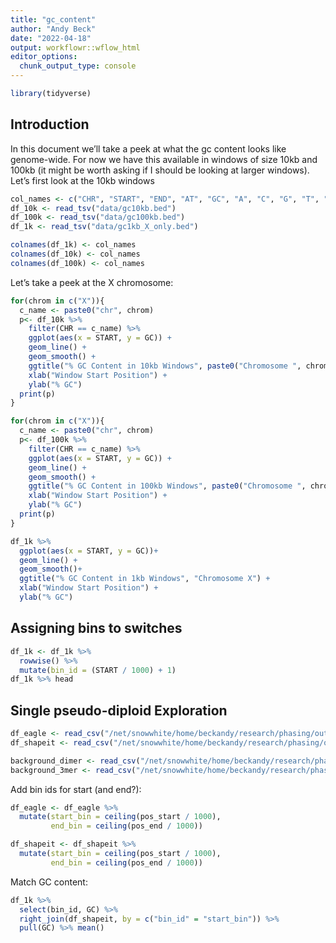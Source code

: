 ```yaml
---
title: "gc_content"
author: "Andy Beck"
date: "2022-04-18"
output: workflowr::wflow_html
editor_options:
  chunk_output_type: console
---
```


```r
library(tidyverse)
```


## Introduction

In this document we'll take a peek at what the gc content looks like genome-wide. For now we have this available in windows of size 10kb and 100kb (it might be worth asking if I should be looking at larger windows). Let's first look at the 10kb windows

```r
col_names <- c("CHR", "START", "END", "AT", "GC", "A", "C", "G", "T", "N", "OTHER", "LEN")
df_10k <- read_tsv("data/gc10kb.bed")
df_100k <- read_tsv("data/gc100kb.bed")
df_1k <- read_tsv("data/gc1kb_X_only.bed")

colnames(df_1k) <- col_names
colnames(df_10k) <- col_names
colnames(df_100k) <- col_names
```


Let's take a peek at the X chromosome:

```r
for(chrom in c("X")){
  c_name <- paste0("chr", chrom)
  p<- df_10k %>%
    filter(CHR == c_name) %>%
    ggplot(aes(x = START, y = GC)) + 
    geom_line() + 
    geom_smooth() +
    ggtitle("% GC Content in 10kb Windows", paste0("Chromosome ", chrom)) +
    xlab("Window Start Position") +
    ylab("% GC")
  print(p)
}
```

```r
for(chrom in c("X")){
  c_name <- paste0("chr", chrom)
  p<- df_100k %>%
    filter(CHR == c_name) %>%
    ggplot(aes(x = START, y = GC)) + 
    geom_line() + 
    geom_smooth() +
    ggtitle("% GC Content in 100kb Windows", paste0("Chromosome ", chrom)) +
    xlab("Window Start Position") +
    ylab("% GC")
  print(p)
}
```

```r
df_1k %>%
  ggplot(aes(x = START, y = GC))+
  geom_line() +
  geom_smooth()+
  ggtitle("% GC Content in 1kb Windows", "Chromosome X") +
  xlab("Window Start Position") +
  ylab("% GC")
```

## Assigning bins to switches

```r
df_1k <- df_1k %>%
  rowwise() %>%
  mutate(bin_id = (START / 1000) + 1)
df_1k %>% head
```

## Single pseudo-diploid Exploration

```r
df_eagle <- read_csv("/net/snowwhite/home/beckandy/research/phasing/output/18mar22_switch_errors/switch_errors/eagle/annotated/switch_1.csv")
df_shapeit <- read_csv("/net/snowwhite/home/beckandy/research/phasing/output/18mar22_switch_errors/switch_errors/shapeit/annotated/switch_1.csv")

background_dimer <- read_csv("/net/snowwhite/home/beckandy/research/phasing/output/background_rates/dimer.csv")
background_3mer <- read_csv("/net/snowwhite/home/beckandy/research/phasing/output/background_rates/3mer.csv")
```

Add bin ids for start (and end?):

```r
df_eagle <- df_eagle %>%
  mutate(start_bin = ceiling(pos_start / 1000),
         end_bin = ceiling(pos_end / 1000))

df_shapeit <- df_shapeit %>%
  mutate(start_bin = ceiling(pos_start / 1000),
         end_bin = ceiling(pos_end / 1000))
```

Match GC content:

```r
df_1k %>% 
  select(bin_id, GC) %>%
  right_join(df_shapeit, by = c("bin_id" = "start_bin")) %>%
  pull(GC) %>% mean()
```

